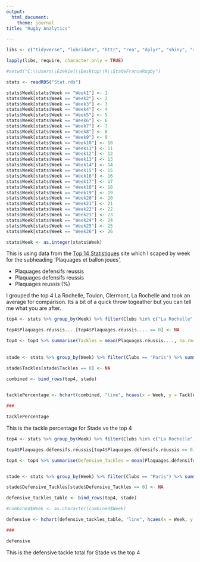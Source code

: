 ---
output:
  html_document:
    theme: journal
title: "Rugby Analytics"

---
  
  
```{r setup, include=FALSE}

libs <- c("tidyverse", "lubridate", "httr", "rea", "dplyr", "shiny", "rmarkdown", "knitr", "tibble", "highcharter", "ggplot2", "readr") #,

lapply(libs, require, character.only = TRUE)

#setwd("C:\\Users\\Ezekiel\\Desktop\\R\\StadeFranceRugby")

stats <- readRDS("Stat.rds")

stats$Week[stats$Week == "Week1"] <- 1
stats$Week[stats$Week == "Week2"] <- 2
stats$Week[stats$Week == "Week3"] <- 3
stats$Week[stats$Week == "Week4"] <- 4
stats$Week[stats$Week == "Week5"] <- 5
stats$Week[stats$Week == "Week6"] <- 6
stats$Week[stats$Week == "Week7"] <- 7
stats$Week[stats$Week == "Week8"] <- 8
stats$Week[stats$Week == "Week9"] <- 9
stats$Week[stats$Week == "Week10"] <- 10
stats$Week[stats$Week == "Week11"] <- 11
stats$Week[stats$Week == "Week12"] <- 12
stats$Week[stats$Week == "Week13"] <- 13
stats$Week[stats$Week == "Week14"] <- 14
stats$Week[stats$Week == "Week15"] <- 15
stats$Week[stats$Week == "Week16"] <- 16
stats$Week[stats$Week == "Week17"] <- 17
stats$Week[stats$Week == "Week18"] <- 18
stats$Week[stats$Week == "Week19"] <- 19
stats$Week[stats$Week == "Week20"] <- 20
stats$Week[stats$Week == "Week21"] <- 21
stats$Week[stats$Week == "Week22"] <- 22
stats$Week[stats$Week == "Week23"] <- 23
stats$Week[stats$Week == "Week24"] <- 24
stats$Week[stats$Week == "Week25"] <- 25
stats$Week[stats$Week == "Week26"] <- 26

stats$Week <- as.integer(stats$Week)

```



<style type="text/css">

h1.title {
  font-size: 38px;
  text-align: center;
}
</br>
</style>


This is using data from the [Top 14 Statistiques](http://www.lnr.fr/rugby-top-14/statistiques-rugby-top-14/) site which I scaped by week for the subheading 'Plaquages et ballon joues',      

* Plaquages defensifs reussis 
* Plaquages defensifs reussis 
* Plaquages reussis (%)


I grouped the top 4 La Rochelle, Toulon, Clermont, La Rochelle and took an average for comparison. Its a bit of a quick throw togeather but you can tell me what you are after.



```{r, echo = FALSE, fig.align="center"}


top4 <- stats %>% group_by(Week) %>% filter(Clubs %in% c("La Rochelle", "Toulon", "Clermont", "La Rochelle")) 

top4$Plaquages.réussis....[top4$Plaquages.réussis.... == 0] <- NA

top4 <- top4 %>% summarise(Tackles = mean(Plaquages.réussis...., na.rm=TRUE)) %>% mutate(Clubs = "Top4")
                                                                                        
                                                                                                                          
stade <- stats %>% group_by(Week) %>% filter(Clubs == "Paris") %>% summarise(Tackles = mean(Plaquages.réussis...., na.rm=TRUE)) %>% mutate(Clubs = "Stade")

stade$Tackles[stade$Tackles == 0] <- NA
                                                                                                                          
combined <- bind_rows(top4, stade)


tacklePercentage <- hchart(combined, "line", hcaes(x = Week, y = Tackles, group = Clubs, order = Week))

###

tacklePercentage
```


This is the tackle percentage for Stade vs the top 4

```{r, echo = FALSE, fig.align="center"}

top4 <- stats %>% group_by(Week) %>% filter(Clubs %in% c("La Rochelle", "Toulon", "Clermont", "La Rochelle")) 

top4$Plaquages.défensifs.réussis[top4$Plaquages.défensifs.réussis == 0] <- NA

top4 <- top4 %>% summarise(Defensive_Tackles = mean(Plaquages.défensifs.réussis, na.rm=TRUE)) %>% mutate(Clubs = "Top4")


stade <- stats %>% group_by(Week) %>% filter(Clubs == "Paris") %>% summarise(Defensive_Tackles = mean(Plaquages.défensifs.réussis, na.rm=TRUE)) %>% mutate(Clubs = "Stade")

stade$Defensive_Tackles[stade$Defensive_Tackles == 0] <- NA

defensive_tackles_table <- bind_rows(top4, stade)

#combined$Week <- as.character(combined$Week)

defensive <- hchart(defensive_tackles_table, "line", hcaes(x = Week, y = Defensive_Tackles, group = Clubs))

###

defensive
```

This is the defensive tackle total for Stade vs the top 4

<!-- ```{r, echo = FALSE, fig.align="center", warning=FALSE} -->

<!-- top4 <- stats %>% group_by(Week) %>% filter(Clubs %in% c("La Rochelle", "Toulon", "Clermont", "La Rochelle"))  -->

<!-- top4$`Plaquages.offensifs.réussis`[top4$`Plaquages.offensifs.réussis` == 0] <- NA -->

<!-- top4 <- top4 %>% summarise(Offensive_Tackles = mean(top4$`Plaquages.offensifs.réussis`, na.rm=TRUE)) %>% mutate(Clubs = "Top4") -->


<!-- stade <- as.data.frame(stats %>% group_by(Week) %>% filter(Clubs == "Paris") %>% select(Offensive_Tackles=`Plaquages.offensifs.réussis`) %>% mutate(Clubs = "Stade")) -->

<!-- stade$Offensive_Tackles[stade$Offensive_Tackles == 0] <- NA -->

<!-- Offensive_Tackles_table <- bind_rows(top4, stade) -->

<!-- #combined$Week <- as.character(combined$Week) -->

<!-- offensive <- hchart(Offensive_Tackles_table, "line", hcaes(x = Week, y = Offensive_Tackles, group = Clubs)) -->


<!-- ### -->


<!-- offensive -->
<!-- ``` -->

<!-- This is the offensive tackle total for Stade vs the top 4 -->







